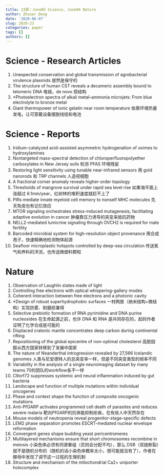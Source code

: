 ```yaml
---
title: 23周：June05 Science, June04 Nature
author: Zhuoer Dong
date: '2020-06-07'
slug: 2020-23
categories: paper
tags: []
authors: []
---
```

   


# Science - Research Articles

1. Unexpected conservation and global transmission of agrobacterial virulence plasmids
   居然是保守的
1. The structure of human CST reveals a decameric assembly bound to telomeric DNA
   电镜，de novo 搭结构
1. *Photoelectron spectra of alkali metal–ammonia microjets: From blue electrolyte to bronze metal
1. Giant thermopower of ionic gelatin near room temperature
   依靠环境热量发电，让可穿戴设备摆脱线缆和电池



# Science - Reports

1. Iridium-catalyzed acid-assisted asymmetric hydrogenation of oximes to hydroxylamines
1. Nontargeted mass-spectral detection of chloroperfluoropolyether carboxylates in New Jersey soils
   检测 PFAS 环境残留
1. Restoring light sensitivity using tunable near-infrared sensors
   用 gold nanorods 和 TRP channels 人造视细胞
1. A fractional corner anomaly reveals higher-order topology
1. Thresholds of mangrove survival under rapid sea level rise
   如果海平面上涨超过 6.1mm/year，红树林的堆积速度就赶不上了
1. PIRs mediate innate myeloid cell memory to nonself MHC molecules
   先天免疫也有记忆效应
1. MTOR signaling orchestrates stress-induced mutagenesis, facilitating adaptive evolution in cancer
   肿瘤靠压力诱导的突变来抵抗药物
1. NELL2-mediated lumicrine signaling through OVCH2 is required for male fertility
1. Barcoded microbial system for high-resolution object provenance
   用合成孢子，快速精确地检测物体起源
1. Seafloor microplastic hotspots controlled by deep-sea circulation
   传送氧气和养料的洋流，也传送微塑料颗粒



# Nature

1. Observation of Laughlin states made of light
1. Controlling free electrons with optical whispering-gallery modes
1. Coherent interaction between free electrons and a photonic cavity
1. *Design of robust superhydrophobic surfaces
   一材两致（纳米结构+微结构）实现防雾、耐磨损兼得
1. Selective prebiotic formation of RNA pyrimidine and DNA purine nucleosides
   在生命起源之前，也许 DNA 和 RNA 是共同存在的，起码作者证明了化学合成是可能的
1. Displaced cratonic mantle concentrates deep carbon during continental rifting
1. Repositioning of the global epicentre of non-optimal cholesterol
   高胆固醇从西方国家转移到了发展中国家
1. The nature of Neanderthal introgression revealed by 27,566 Icelandic genomes
   人类与尼安德特人的总突变率一样，但是不同突变类型的频率不同
1. Variability in the analysis of a single neuroimaging dataset by many teams
   70的团队的workflow各不一样
1. C9orf72 suppresses systemic and neural inflammation induced by gut bacteria
1. Landscape and function of multiple mutations within individual oncogenes
1. Phase and context shape the function of composite oncogenic mutations
1. Anti-PfGARP activates programmed cell death of parasites and reduces severe malaria
   靶向PfGARP的抗体能抑制疟疾，在有些人中天然存在
1. Mouse models of neutropenia reveal progenitor-stage-specific defects
1. LEM2 phase separation promotes ESCRT-mediated nuclear envelope reformation
1. Convergent genes shape budding yeast pericentromeres
1. Multilayered mechanisms ensure that short chromosomes recombine in meiosis
   小染色体必须有同源重组（否则会分配不均），那么 DSB（双链断裂）就不是随机分布的（随机的话小染色体概率太小，很可能就没有了），作者在酵母中发现了调节这一过程的生理机制
1. Structure and mechanism of the mitochondrial Ca2+ uniporter holocomplex
